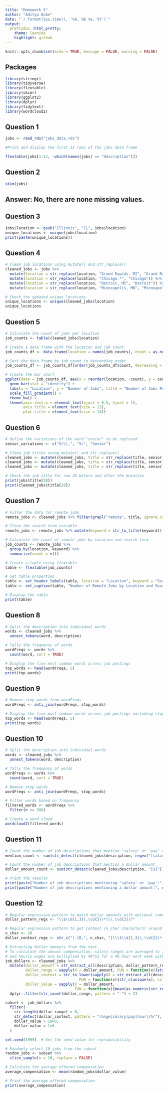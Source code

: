 ```yaml
---
title: "Homework 5"
author: "Aditya Dube"
date: "`r format(Sys.time(), '%A, %B %e, %Y')`"
output:
  prettydoc::html_pretty:
    theme: leonids
    highlight: github
---
```


```r
knitr::opts_chunk$set(echo = TRUE, message = FALSE, warning = FALSE)
```

## Packages 

```r
library(stringr)
library(tidyverse)
library(flextable)
library(skimr)
library(ggplot2)
library(dplyr)
library(tidytext)
library(wordcloud2)
```

## Question 1

```r
jobs <- read_rds("jobs_data.rds")
```

```r
#Print and display the first 12 rows of the jobs data frame

flextable(jobs[1:12, -which(names(jobs) == "description")])
```

## Question 2

```r
skim(jobs)
```


## Answer: No, there are none missing values.

## Question 3

```r
jobs$location <- gsub("Illinois", "IL", jobs$location)
unique_locations <- unique(jobs$location)
print(paste(unique_locations))
```

## Question 4

```r
# Clean job locations using mutate() and str_replace()
cleaned_jobs <- jobs %>%
  mutate(location = str_replace(location, "Grand Rapids, MI", "Grand Rapids")) %>%
  mutate(location = str_replace(location, "Chicago.*", "Chicago")) %>%
  mutate(location = str_replace(location, "Detroit, MI", "Detroit")) %>%
  mutate(location = str_replace(location, "Minneapolis, MN", "Minneapolis"))

# Check the updated unique locations
unique_locations <- unique(cleaned_jobs$location)
unique_locations
```

## Question 5

```r
# Calculate the count of jobs per location
job_counts <- table(cleaned_jobs$location)

# Create a data frame with the location and job count
job_counts_df <- data.frame(location = names(job_counts), count = as.numeric(job_counts))

# Sort the data frame by job count in descending order
job_counts_df <- job_counts_df[order(job_counts_df$count, decreasing = TRUE), ]

# Create the bar chart
ggplot(data = job_counts_df, aes(x = reorder(location, -count), y = count, fill = count)) +
  geom_bar(stat = "identity") +
  labs(x = "Location", y = "Number of Jobs", title = "Number of Jobs Posted by Location") +
  scale_fill_gradient() +
  theme_bw() +
  theme(axis.text.x = element_text(vjust = 0.5, hjust = 1),
        axis.title = element_text(size = 12),
        plot.title = element_text(size = 14))
```
## Question 6

```r
# Define the variations of the word "senior" to be replaced
senior_variations <- c("Sr\\.", "Sr", "Senior")

# Clean job titles using mutate() and str_replace()
cleaned_jobs <- mutate(cleaned_jobs, title = str_replace(title, senior_variations[1], "Senior"))
cleaned_jobs <- mutate(cleaned_jobs, title = str_replace(title, senior_variations[2], "Senior"))
cleaned_jobs <- mutate(cleaned_jobs, title = str_replace(title, senior_variations[3], "Senior"))

# Check the job title for row 28 before and after the mutation
print(jobs$title[28])
print(cleaned_jobs$title[28])
```



## Question 7

```r
# Filter the data for remote jobs
remote_jobs <- cleaned_jobs %>% filter(grepl("remote", title, ignore.case = TRUE))

# Clean the search term variable
remote_jobs <- remote_jobs %>% mutate(keyword = str_to_title(keyword))

# Calculate the count of remote jobs by location and search term
job_counts <- remote_jobs %>%
  group_by(location, keyword) %>%
  summarize(count = n())

# Create a table using flextable
table <- flextable(job_counts)

# Set table properties
table <- set_header_labels(table, location = "Location", keyword = "Search Term", count = "Count")
table <- set_caption(table, "Number of Remote Jobs by Location and Search Term")

# Display the table
print(table)
```

## Question 8

```r
# Split the description into individual words
words <- cleaned_jobs %>%
  unnest_tokens(word, description)

# Tally the frequency of words
wordFreqs <- words %>%
  count(word, sort = TRUE)

# Display the five most common words across job postings
top_words <- head(wordFreqs, 5)
print(top_words)
```

## Question 9

```r
# Remove stop words from wordFreqs
wordFreqs <- anti_join(wordFreqs, stop_words)

# Display the five most common words across job postings excluding stop words
top_words <- head(wordFreqs, 5)
print(top_words)
```


## Question 10

```r
# Split the description into individual words
words <- cleaned_jobs %>%
  unnest_tokens(word, description)

# Tally the frequency of words
wordFreqs <- words %>%
  count(word, sort = TRUE)

# Remove stop words
wordFreqs <- anti_join(wordFreqs, stop_words)

# Filter words based on frequency
filtered_words <- wordFreqs %>%
  filter(n >= 500)

# Create a word cloud
wordcloud2(filtered_words)
```

## Question 11

```r
# Count the number of job descriptions that mention "salary" or "pay" regardless of case
mention_count <- sum(str_detect(cleaned_jobs$description, regex("(salary|pay)", ignore_case = TRUE)))

# Count the number of job descriptions that mention a dollar amount
dollar_amount_count <- sum(str_detect(cleaned_jobs$description, "[$]"))

# Print the results
print(paste("Number of job descriptions mentioning 'salary' or 'pay':", mention_count))
print(paste("Number of job descriptions mentioning a dollar amount:", dollar_amount_count))
```

## Question 12

```r
# Regular expression pattern to match dollar amounts with optional commas
dollar_pattern_regx <- "\\$\\d{1,3}(,\\d{3})*(\\.\\d{2})?"

# Regular expression pattern to get context (n_char characters) around match dollar amounts
n_char <- 20
dollar_context_regx <- str_c("(.{0,", n_char, "})\\$\\d{1,3}(,\\d{3})*(\\.\\d{2})?(.{0,", n_char, "})")

# Extracting dollar amounts from the text.
# To calculate the annual compensation, salary ranges are averaged to a single number,
# and hourly wages are multiplied by 40*52 for a 40 hour work week with 52 weeks in a year.
job_dollars <- cleaned_jobs %>% 
  mutate(dollar_amount = str_extract_all(description, dollar_pattern_regx),
         dollar_range = sapply(X = dollar_amount, FUN = function(x){str_c(unique(x), collapse = " - ")}),
         dollar_context = str_to_lower(sapply(X = str_extract_all(description, dollar_context_regx), 
                                 FUN = function(x){str_c(unique(x), collapse = " - ")})),
         dollar_value = sapply(X = dollar_amount, 
                               FUN = function(x){mean(as.numeric(str_replace_all(x, "[$,]", "")))}) * (1 + str_detect(dollar_context, pattern = "hour|/hr")*52*40)) %>% 
  dplyr::filter(str_count(dollar_range, pattern = "-") < 2)

```

```r
subset <- job_dollars %>%
  filter(
    str_length(dollar_range) > 0,
    str_detect(dollar_context, pattern = "range|salary|pay|hour|/hr"),
    dollar_value > 1000,
    dollar_value < 1e6
  )

set.seed(1999)  # Set the seed value for reproducibility

# Randomly select 10 jobs from the subset
random_jobs <- subset %>%
  slice_sample(n = 10, replace = FALSE)

# Calculate the average offered compensation
average_compensation <- mean(random_jobs$dollar_value)

# Print the average offered compensation
print(average_compensation)

```